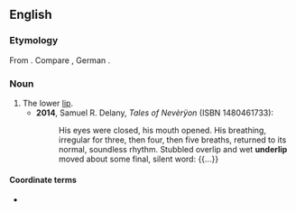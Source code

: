 ==English==

===Etymology===
From {{prefix|under|lip|lang=en}}. Compare {{cog|stq|Unnerlippe||underlip}}, German {{m|de|Unterlippe||underlip}}.

===Noun===
{{en-noun}}

# The lower [[lip]].
#* '''2014''', Samuel R. Delany, ''Tales of Nevèrÿon'' (ISBN 1480461733):
#*: His eyes were closed, his mouth opened. His breathing, irregular for three, then four, then five breaths, returned to its normal, soundless rhythm. Stubbled overlip and wet '''underlip''' moved about some final, silent word: {{...}}

====Coordinate terms====
* {{l|en|overlip}}